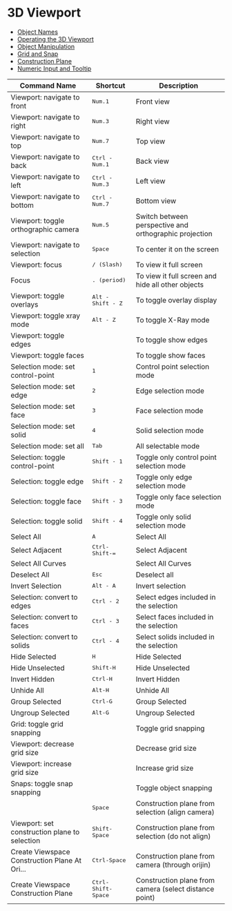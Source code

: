 # 3D Viewport

- [Object Names](./3d-viewport/object-names)
- [Operating the 3D Viewport](./3d-viewport/operating-the-3d-viewport)
- [Object Manipulation](./3d-viewport/object-manipulation)
- [Grid and Snap](./3d-viewport/grid-and-snap)
- [Construction Plane](./3d-viewport/construction-plane)
- [Numeric Input and Tooltip](./3d-viewport/numeric-input-and-tooltip)

| Command Name                                  | Shortcut                    | Description                                            |
| --------------------------------------------- | --------------------------- | ------------------------------------------------------ |
| Viewport: navigate to front                   | <kbd>Num.1</kbd>            | Front view                                             |
| Viewport: navigate to right                   | <kbd>Num.3</kbd>            | Right view                                             |
| Viewport: navigate to top                     | <kbd>Num.7</kbd>            | Top view                                               |
| Viewport: navigate to back                    | <kbd>Ctrl - Num.1</kbd>     | Back view                                              |
| Viewport: navigate to left                    | <kbd>Ctrl - Num.3</kbd>     | Left view                                              |
| Viewport: navigate to bottom                  | <kbd>Ctrl - Num.7</kbd>     | Bottom view                                            |
| Viewport: toggle orthographic camera          | <kbd>Num.5</kbd>            | Switch between perspective and orthographic projection |
| Viewport: navigate to selection               | <kbd>Space</kbd>            | To center it on the screen                             |
| Viewport: focus                               | <kbd>/ (Slash)</kbd>        | To view it full screen                                 |
| Focus                                         | <kbd>. (period)</kbd>       | To  view it full screen and hide all other objects     |
| Viewport: toggle overlays                     | <kbd>Alt - Shift - Z</kbd>  | To toggle overlay display                              |
| Viewport: toggle xray mode                    | <kbd>Alt - Z</kbd>          | To toggle X-Ray mode                                   |
| Viewport: toggle edges                        |                             | To toggle show edges                                   |
| Viewport: toggle faces                        |                             | To toggle show faces                                   |
| Selection mode: set control-point             | <kbd>1</kbd>                | Control point selection mode                           |
| Selection mode: set edge                      | <kbd>2</kbd>                | Edge selection mode                                    |
| Selection mode: set face                      | <kbd>3</kbd>                | Face selection mode                                    |
| Selection mode: set solid                     | <kbd>4</kbd>                | Solid selection mode                                   |
| Selection mode: set all                       | <kbd>Tab</kbd>              | All selectable mode                                    |
| Selection: toggle control-point               | <kbd>Shift - 1</kbd>        | Toggle only control point selection mode               |
| Selection: toggle edge                        | <kbd>Shift - 2</kbd>        | Toggle only edge selection mode                        |
| Selection: toggle face                        | <kbd>Shift - 3</kbd>        | Toggle only face selection mode                        |
| Selection: toggle solid                       | <kbd>Shift - 4</kbd>        | Toggle only solid selection mode                       |
| Select All                                    | <kbd>A</kbd>                | Select All                                             |
| Select Adjacent                               | <kbd>Ctrl-Shift-=</kbd>     | Select Adjacent                                        |
| Select All Curves                             |                             | Select All Curves                                      |
| Deselect All                                  | <kbd>Esc</kbd>              | Deselect all                                           |
| Invert Selection                              | <kbd>Alt - A</kbd>          | Invert selection                                       |
| Selection: convert to edges                   | <kbd>Ctrl - 2</kbd>         | Select edges included in the selection                 |
| Selection: convert to faces                   | <kbd>Ctrl - 3</kbd>         | Select faces included in the selection                 |
| Selection: convert to solids                  | <kbd>Ctrl - 4</kbd>         | Select solids included in the selection                |
| Hide Selected                                 | <kbd>H</kbd>                | Hide Selected                                          |
| Hide Unselected                               | <kbd>Shift-H</kbd>          | Hide Unselected                                        |
| Invert Hidden                                 | <kbd>Ctrl-H</kbd>           | Invert Hidden                                          |
| Unhide All                                    | <kbd>Alt-H</kbd>            | Unhide All                                             |
| Group Selected                                | <kbd>Ctrl-G</kbd>           | Group Selected                                         |
| Ungroup Selected                              | <kbd>Alt-G</kbd>            | Ungroup Selected                                       |
| Grid: toggle grid snapping                    |                             | Toggle grid snapping                                   |
| Viewport: decrease grid size                  |                             | Decrease grid size                                     |
| Viewport: increase grid size                  |                             | Increase grid size                                     |
| Snaps: toggle snap snapping                   |                             | Toggle object snapping                                 |
|                                               | <kbd>Space</kbd>            | Construction plane from selection (align camera)       |
| Viewport: set construction plane to selection | <kbd>Shift-Space</kbd>      | Construction plane from selection (do not align)       |
| Create Viewspace Construction Plane At Ori... | <kbd>Ctrl-Space</kbd>       | Construction plane from camera (through orijin)        |
| Create Viewspace Construction Plane           | <kbd>Ctrl-Shift-Space</kbd> | Construction plane from camera (select distance point) |



